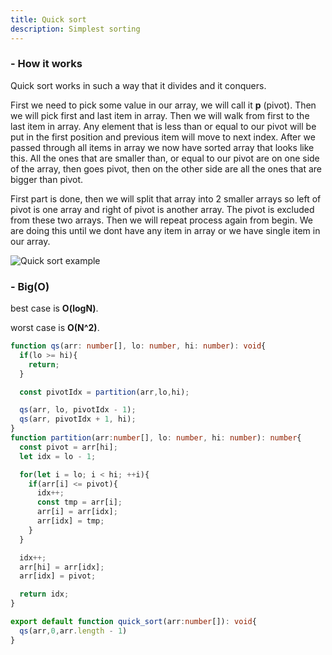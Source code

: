 ```yaml
---
title: Quick sort
description: Simplest sorting
---
```


<h3 className="text-lg font-semibold">- How it works</h3>

Quick sort works in such a way that it divides and it conquers.

First we need to pick some value in our array, we will call it **p** (pivot). Then we will pick first and last item in array. Then we will walk from first to the last item in array. Any element that is less than or equal to our pivot will be put in the first position and previous item will move to next index. After we passed through all items in array we now have sorted array that looks like this. All the ones that are smaller than, or equal to our pivot are on one side of the array, then goes pivot, then on the other side are all the ones that are bigger than pivot.

First part is done, then we will split that array into 2 smaller arrays so left of pivot is one array and right of pivot is another array. The pivot is excluded from these two arrays. Then we will repeat process again from begin. We are doing this until we dont have any item in array or we have single item in our array. 

<img src="/static/images/algorithms/quick-sort.png" alt="Quick sort example" className="my-6" />

<h3 className="text-lg font-semibold mt-7">- Big(O)</h3> 

best case is **O(logN)**.

worst case is **O(N^2)**.

```ts
function qs(arr: number[], lo: number, hi: number): void{
  if(lo >= hi){
    return;
  }

  const pivotIdx = partition(arr,lo,hi);

  qs(arr, lo, pivotIdx - 1);
  qs(arr, pivotIdx + 1, hi);
}
function partition(arr:number[], lo: number, hi: number): number{
  const pivot = arr[hi];
  let idx = lo - 1;

  for(let i = lo; i < hi; ++i){
    if(arr[i] <= pivot){
      idx++;
      const tmp = arr[i];
      arr[i] = arr[idx];
      arr[idx] = tmp;
    }
  }

  idx++;
  arr[hi] = arr[idx];
  arr[idx] = pivot;

  return idx;
}

export default function quick_sort(arr:number[]): void{
  qs(arr,0,arr.length - 1)
}
```